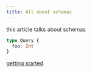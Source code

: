 ```yaml
---
title: All about schemas
---
```


this article talks about schemas

```graphql title="schema.graphql"
type Query {
  foo: Int
}
```

[getting started](/getting-started)
